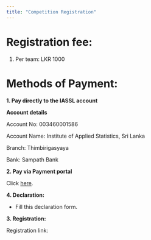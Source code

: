 ```yaml
---
title: "Competition Registration"
---
```


# Registration fee:

1. Per team: LKR 1000

# Methods of Payment:

**1. Pay directly to the IASSL account **

**Account details**

Account No: 003460001586

Account Name: Institute of Applied Statistics, Sri Lanka

Branch: Thimbirigasyaya

Bank: Sampath Bank

**2. Pay via Payment portal**

Click [here](https://pay.iassl.lk/).

**4. Declaration:**

- Fill this declaration form.

**3. Registration: **

Registration link: